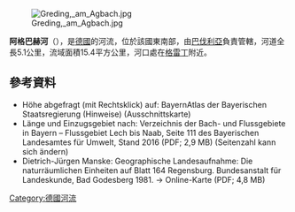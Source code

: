 {{Coord|49.043256|N|11.352348|E|display=title}}
[[Image:Greding,_am_Agbach.jpg|right]]

'''阿格巴赫河'''（{{lang-de|Agbach}}），是[[德國|德國]]的河流，位於該國東南部，由[[巴伐利亞|巴伐利亞]]負責管轄，河道全長5.1公里，流域面積15.4平方公里，河口處在[[格雷丁|格雷丁]]附近。

==參考資料==
* Höhe abgefragt (mit Rechtsklick) auf: BayernAtlas der Bayerischen Staatsregierung (Hinweise) (Ausschnittskarte)
* Länge und Einzugsgebiet nach: Verzeichnis der Bach- und Flussgebiete in Bayern – Flussgebiet Lech bis Naab, Seite 111 des Bayerischen Landesamtes für Umwelt, Stand 2016 (PDF; 2,9 MB) (Seitenzahl kann sich ändern)
* Dietrich-Jürgen Manske: Geographische Landesaufnahme: Die naturräumlichen Einheiten auf Blatt 164 Regensburg. Bundesanstalt für Landeskunde, Bad Godesberg 1981. → Online-Karte (PDF; 4,8 MB)

{{Germany-geo-stub}}
[[Category:德國河流|Category:德國河流]]